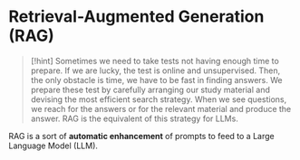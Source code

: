 # Retrieval-Augmented Generation (RAG)

> [!hint]
> Sometimes we need to take tests not having enough time to prepare. If we are lucky, the test is online and unsupervised. Then, the only obstacle is time, we have to be fast in finding answers. We prepare these test by carefully arranging our study material and devising the most efficient search strategy. When we see questions, we reach for the answers or for the relevant material and produce the answer. RAG is the equivalent of this strategy for LLMs.

RAG is a sort of **automatic enhancement** of prompts to feed to a Large Language Model (LLM).
